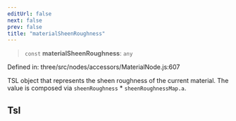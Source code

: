 ```yaml
---
editUrl: false
next: false
prev: false
title: "materialSheenRoughness"
---
```


> `const` **materialSheenRoughness**: `any`

Defined in: three/src/nodes/accessors/MaterialNode.js:607

TSL object that represents the sheen roughness of the current material.
The value is composed via `sheenRoughness` * `sheenRoughnessMap.a`.

## Tsl
